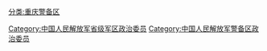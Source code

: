 [[分类:重庆警备区|分类:重庆警备区]]
[[Category:中国人民解放军省级军区政治委员|Category:中国人民解放军省级军区政治委员]]
[[Category:中国人民解放军警备区政治委员|Category:中国人民解放军警备区政治委员]]